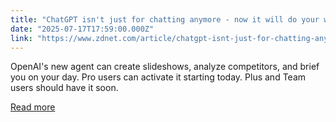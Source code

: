 ```yaml
---
title: "ChatGPT isn't just for chatting anymore - now it will do your work for you"
date: "2025-07-17T17:59:00.000Z"
link: "https://www.zdnet.com/article/chatgpt-isnt-just-for-chatting-anymore-now-it-will-do-your-work-for-you/"
---
```


OpenAI's new agent can create slideshows, analyze competitors, and brief you on your day. Pro users can activate it starting today. Plus and Team users should have it soon.

[Read more](https://www.zdnet.com/article/chatgpt-isnt-just-for-chatting-anymore-now-it-will-do-your-work-for-you/)
